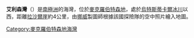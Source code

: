 {{coord|67|30||S|61|17||E|display=title}}

'''艾利森灣'''（{{lang-en|Allison Bay}}）是[[南極洲|南極洲]]的海灣，位於[[麥克羅伯特森地|麥克羅伯特森地]]，處於[[烏特斯蒂卡爾冰川|烏特斯蒂卡爾冰川]]以西，距離[[拉沙爾崖|拉沙爾崖]]約4公里，由[[挪威|挪威]]製圖師根據該國探險隊的空中照片繪入地圖。

{{DEFAULTSORT:Allison Bay}}
[[Category:麥克羅伯特森地海灣|Category:麥克羅伯特森地海灣]]


{{MacRobertsonLand-geo-stub}}